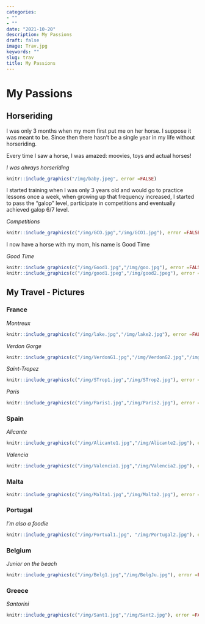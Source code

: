 ```yaml
---
categories:  
- ""
- ""
date: "2021-10-20"
description: My Passions 
draft: false
image: Trav.jpg 
keywords: ""
slug: trav
title: My Passions
---
```


# My Passions

## Horseriding

I was only 3 months when my mom first put me on her horse. I suppose it was meant to be. Since then there hasn't be a single year in my life without horseriding.

Every time I saw a horse, I was amazed: moovies, toys and actual horses!

*I was always horseriding*

```r
knitr::include_graphics("/img/baby.jpeg", error =FALSE)
```

I started training when I was only 3 years old and would go to practice lessons once a week, when growing up that frequency increased, I started to pass the "galop" level, participate in competitions and eventually achieved galop 6/7 level.

*Competitions*
```r
knitr::include_graphics(c("/img/GCO.jpg","/img/GCO1.jpg"), error =FALSE)
```

I now have a horse with my mom, his name is Good Time

*Good Time*
```r
knitr::include_graphics(c("/img/Good1.jpg","/img/goo.jpg"), error =FALSE)
knitr::include_graphics(c("/img/good1.jpeg","/img/good2.jpeg"), error =FALSE)
```


## My Travel - Pictures


### France

*Montreux*

```r
knitr::include_graphics(c("/img/lake.jpg","/img/lake2.jpg"), error =FALSE)
```


*Verdon Gorge*

```r
knitr::include_graphics(c("/img/VerdonG1.jpg","/img/VerdonG2.jpg","/img/VerdonG3.jpg"), error =FALSE)
```


*Saint-Tropez*

```r
knitr::include_graphics(c("/img/STrop1.jpg","/img/STrop2.jpg"), error =FALSE)
```


*Paris*

```r
knitr::include_graphics(c("/img/Paris1.jpg","/img/Paris2.jpg"), error =FALSE)
```


### Spain

*Alicante*

```r
knitr::include_graphics(c("/img/Alicante1.jpg","/img/Alicante2.jpg"), error =FALSE)
```


*Valencia*

```r
knitr::include_graphics(c("/img/Valencia1.jpg","/img/Valencia2.jpg"), error =FALSE)
```


### Malta

```r
knitr::include_graphics(c("/img/Malta1.jpg","/img/Malta2.jpg"), error =FALSE)
```


### Portugal

*I'm also a foodie*

```r
knitr::include_graphics(c("/img/Portual1.jpg", "/img/Portugal2.jpg"), error =FALSE)
```


### Belgium

*Junior on the beach*

```r
knitr::include_graphics(c("/img/Belg1.jpg","/img/BelgJu.jpg"), error =FALSE)
```


### Greece

*Santorini*

```r
knitr::include_graphics(c("/img/Sant1.jpg","/img/Sant2.jpg"), error =FALSE)
```



